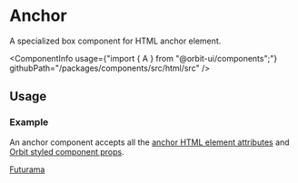 
<Meta
    title="Html elements/A"
    id="html-anchor"
/>

# Anchor

<Tagline>A specialized <Link href="?path=/docs/box--default-story">box</Link> component for HTML anchor element.</Tagline>

<ComponentInfo
    usage={"import { A } from \"@orbit-ui/components\";"}
    githubPath="/packages/components/src/html/src"
/>

## Usage

### Example

An anchor component accepts all the [anchor HTML element attributes](https://developer.mozilla.org/en-US/docs/Web/HTML/Element/a) and [Orbit styled component props](?path=/docs/styling--page).

<Preview>
    <Story name="example">
        <A href="https://www.cc.com/shows/futurama" color="cloud-8">Futurama</A>
    </Story>
</Preview>
